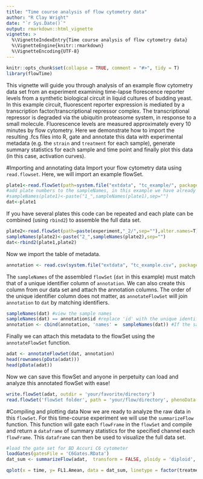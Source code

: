 ```yaml
---
title: "Time course analysis of flow cytometry data"
author: "R Clay Wright"
date: "`r Sys.Date()`"
output: rmarkdown::html_vignette
vignette: >
  %\VignetteIndexEntry{Time course analysis of flow cytometry data}
  %\VignetteEngine{knitr::rmarkdown}
  %\VignetteEncoding{UTF-8}
---
```

```r
knitr::opts_chunk$set(collapse = TRUE, comment = "#>", tidy = T)
library(flowTime)
```
This vignette will guide you through analysis of an example flow cytometry data set from an experiment examining time-lapse florescence reporter levels from a synthetic biological circuit in liquid cultures of budding yeast. In this example circuit, fluorescent reporter expression is mediated by a transcription factor/transcriptional repressor complex. The transcriptional repressor is degraded via the ubiquitin proteasome system, in response to a small molecule. Fluorescence levels are measured approximately every 10 minutes by flow cytometry. Here we demonstrate how to import the resulting .fcs files into R, gate and annotate this data with experimental metadata (e.g. the `strain` and `treatment` for each sample), generate summary statistics for each sample and time point and finally plot this data (in this case, activation curves).

#Importing and annotating data
Import your flow cytometry data using `read.flowset`. Here, we will import an example flowSet.
```r
plate1<-read.flowSet(path=system.file("extdata", "tc_example/", package = "flowTime"),alter.names=T)
#add plate numbers to the sampleNames, in this example we have already done this step
#sampleNames(plate1)<-paste("1_",sampleNames(plate1),sep="")
dat<-plate1
```
If you have several plates this code can be repeated and each plate can be combined (using `rbind2`) to assemble the full data set.
```r
plate2<-read.flowSet(path=paste(experiment,"_2/",sep=""),alter.names=T)
sampleNames(plate2)<-paste("2_",sampleNames(plate2),sep="")
dat<-rbind2(plate1,plate2)
```
Now we import the table of metadata.
```r
annotation <- read.csv(system.file("extdata", "tc_example.csv", package = "flowTime"))
```
The `sampleNames` of the assembled `flowSet` (`dat` in this example) must match that of a unique identifier column of `annotation`. We can also create this column from our data set and attach the annotation columns. The order of the unique identifier column does not matter, as `annotateFlowSet` will join `annotation` to `dat` by matching identifiers.
```r
sampleNames(dat) #view the sample names
sampleNames(dat) == annotation$id #replace 'id' with the unique identifier column to test if this column is identical to the sample names of your flowset
annotation <- cbind(annotation, 'names' =  sampleNames(dat)) #If the sampleNames and unique identifiers are in the correct order this command will add the sampleNames as the identifier
```
Finally we can attach this metadata to the flowSet using the `annotateFlowSet` function. 
```r
adat <- annotateFlowSet(dat, annotation)
head(rownames(pData(adat)))
head(pData(adat))
```
Now we can save this flowSet and anyone in perpetuity can load and analyze this annotated flowSet with ease!
```r
write.flowSet(adat, outdir = 'your/favorite/directory')
read.flowSet('flowSet folder', path = 'your/flow/directory', phenoData = 'annotation.txt', alter.names = T)
```
#Compiling and plotting data
Now we are ready to analyze the raw data in this `flowSet`. For this time-course experiment we will use the `summarizeFlow` function. This function will gate each `flowFrame` in the `flowSet` and compile and return a `dataframe` of summary statistics for the specified channel each `flowFrame`. This `dataframe` can then be used to visualize the full data set. 
```r
#load the gate set for BD Accuri C6 cytometer
loadGates(gatesFile = 'C6Gates.RData')
dat_sum <- summarizeFlow(adat,  transform = FALSE, ploidy = 'diploid', only = 'singlets',channel = 'FL1.A')

qplot(x = time, y= FL1.Amean, data = dat_sum, linetype = factor(treatment)) + geom_line() + xlab('Time post Auxin addition (min)') + ylab('Reporter Fluorescence (AU)') + scale_color_discrete(name=expression(paste("Auxin (",mu,"M)",sep = ""))) + theme_classic(base_size = 14, base_family = 'Arial')
```
